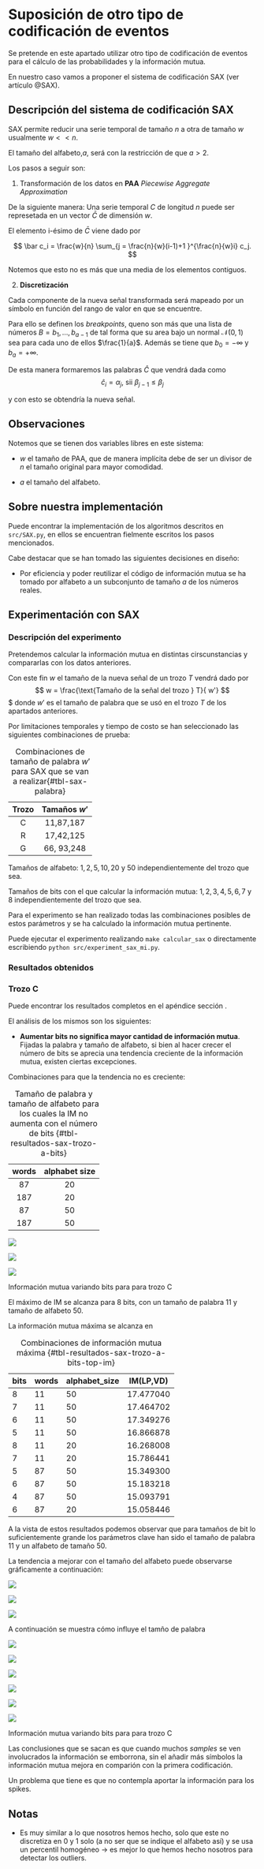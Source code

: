# Suposición de otro tipo de codificación de eventos  

Se pretende en este apartado utilizar otro tipo de codificación de eventos 
para el cálculo de las probabilidades y la información mutua. 

En nuestro caso vamos a proponer el sistema de codificación SAX (ver artículo @SAX). 

## Descripción del sistema de codificación SAX  

SAX permite reducir una serie temporal de tamaño $n$
a otra de tamaño $w$ usualmente $w << n$. 

El tamaño del alfabeto,$a$, será  con la restricción de que 
$a > 2$. 

Los pasos a seguir son: 

1. Transformación de los datos en **PAA** *Piecewise Aggregate Approximation*

De la siguiente manera: 
Una serie temporal $C$ de longitud $n$ puede ser represetada en un vector $\bar C$ de dimensión $w$.

El elemento i-ésimo de $\bar C$ viene dado por 

$$
\bar c_i
= 
\frac{w}{n}
\sum_{j = 
\frac{n}{w}(i-1)+1
}^{\frac{n}{w}i}
c_j.
$$

Notemos que esto no es más que una media de los elementos contiguos. 


2. **Discretización** 

Cada componente de la nueva señal transformada será mapeado por 
un símbolo en función del rango de valor en que se encuentre. 

Para ello se definen los *breakpoints*, queno son más que una lista de números $B= b_1, \ldots, b_{a-1}$ de tal forma que su area bajo un normal $\mathcal{N}(0,1)$ sea para cada uno de ellos 
$\frac{1}{a}$.
Además se tiene que $b_0 = -\infty$ y  $b_a = +\infty$. 

De esta manera formaremos las palabras $\hat C$
que vendrá dada como 
$$
\hat c_i = \alpha_j
\text{, sii  }
\beta_{j-1} \leq \beta_j
$$

y con esto se obtendría la nueva señal. 



## Observaciones

Notemos que se tienen dos variables libres en este sistema: 

-  $w$ el tamaño de PAA, que de manera implícita debe de ser un divisor de $n$ el tamaño original para mayor comodidad. 

- $a$ el tamaño del alfabeto. 

## Sobre nuestra implementación 

Puede encontrar la implementación de los algoritmos descritos en 
`src/SAX.py`, en ellos se encuentran fielmente escritos los pasos mencionados.  

Cabe destacar que  se han tomado las siguientes decisiones en diseño: 

- Por eficiencia y poder reutilizar el código de información mutua se ha tomado por alfabeto a un subconjunto de tamaño $a$ de los números reales. 



## Experimentación con SAX  

### Descripción del experimento   

Pretendemos calcular la información mutua en distintas cirscunstancias y compararlas
con los datos anteriores. 

Con este fin $w$ el tamaño de la nueva señal de un trozo $T$ vendrá dado por 
$$
w = \frac{\text{Tamaño de la señal del trozo } T}{ w'}
$$$
donde $w'$ es el tamaño de palabra que se usó en el trozo $T$ de los apartados anteriores. 

Por limitaciones temporales y tiempo de costo se han seleccionado las siguientes combinaciones de prueba: 



| Trozo | Tamaños $w'$ | 
| :-: | :-: | 
| C | 11,87,187 | 
|R| 17,42,125|  
|G|66, 93,248| 

: Combinaciones de tamaño de palabra $w'$ para SAX que se van a realizar{#tbl-sax-palabra} 

Tamaños de alfabeto: $1,2,5,10,20$ y $50$
independientemente del trozo que sea. 

Tamaños de bits con el que calcular la información mutua: $1,2,3,4,5,6,7$ y $8$ independientemente del trozo que sea.

Para el experimento se han realizado todas las combinaciones posibles
 de estos parámetros y se ha calculado la información mutua pertinente. 

Puede ejecutar el experimento realizando `make calcular_sax` o directamente escribiendo `python src/experiment_sax_mi.py`. 

### Resultados obtenidos   

### Trozo C   

Puede encontrar los resultados completos en el apéndice sección
\ref{appendix:codification_sax_a}. 

El análisis de los mismos son los siguientes: 

- **Aumentar bits no significa mayor cantidad de información mutua**. Fijadas la palabra y  tamaño de alfabeto, 
si bien al  hacer crecer el número de bits se aprecia una tendencia creciente de la información mutua, existen ciertas excepciones. 

Combinaciones para que la tendencia no es creciente: 

| words | alphabet size |   
| :-: | :-: | 
| 87 | 20 |  
| 187 | 20 | 
| 87 | 50 | 
| 187 | 50 | 

: Tamaño de palabra y tamaño de alfabeto para los cuales la IM no aumenta con el número de bits {#tbl-resultados-sax-trozo-a-bits}


:::{#fig-SAX-C-IM-bits  layout-ncol=2}

![](img/SAX/trozoC/bits/IM_variando_bits_w=11.png)

![](img/SAX/trozoC/bits/IM_variando_bits_w=87.png)

![](img/SAX/trozoC/bits/IM_variando_bits_w=187.png)

Información mutua variando bits para para trozo C
:::

El máximo de IM se alcanza para 8 bits, con un tamaño de palabra 11 y tamaño de alfabeto 50. 

La información mutua máxima se alcanza en

bits|words|alphabet_size|IM(LP,VD)  
--- | --- | --- | ---   
8 | 11 | 50 | 17.477040  
7 | 11 | 50 | 17.464702  
6 | 11 | 50 | 17.349276  
5 | 11 | 50 | 16.866878  
8 | 11 | 20 | 16.268008  
7 | 11 | 20 | 15.786441  
5 | 87 | 50 | 15.349300  
6 | 87 | 50 | 15.183218  
4 | 87 | 50 | 15.093791  
6 | 87 | 20 | 15.058446  

: Combinaciones de información mutua máxima  {#tbl-resultados-sax-trozo-a-bits-top-im}

A la vista de estos resultados podemos observar que para tamaños de bit lo suficientemente grande los parámetros clave han sido el tamaño de palabra $11$ y un alfabeto de tamaño $50$. 


La tendencia a mejorar con el tamaño del alfabeto puede observarse gráficamente a continuación: 

:::{#fig-SAX-C-IM-bits  layout-ncol=3}

![](img/SAX/trozoC/alfabeto/IM_variando_alfabeto_w=187.png)
 

![](img/SAX/trozoC/alfabeto/IM_variando_alfabeto_w=87.png)
 
![](img/SAX/trozoC/alfabeto/IM_variando_alfabeto_w=11.png)
 
:::

A continuación se muestra cómo influye el tamño de palabra 

:::{#fig-SAX-C-IM-bits  layout-ncol=3}

![](img/SAX/trozoC/palabra/IM_variando_palabra_a=1.png) 

![](img/SAX/trozoC/palabra/IM_variando_palabra_a=2.png)

![](img/SAX/trozoC/palabra/IM_variando_palabra_a=5.png)

![](img/SAX/trozoC/palabra/IM_variando_palabra_a=10.png)

![](img/SAX/trozoC/palabra/IM_variando_palabra_a=20.png)

![](img/SAX/trozoC/palabra/IM_variando_palabra_a=50.png)

Información mutua variando bits para para trozo C
:::


Las conclusiones que se sacan es que cuando muchos 
*samples* se ven involucrados la información se emborrona, sin el añadir  más símbolos la información mutua mejora en comparión con la primera codificación. 

Un problema que tiene es que no contempla aportar la información para los spikes. 











## Notas  

- Es muy similar a lo que nosotros hemos hecho, solo que este no discretiza en 0 y 1 solo (a no ser que se indique el alfabeto así)
y se usa un percentil homogéneo -> es mejor lo que hemos hecho nosotros para detectar los outliers. 

